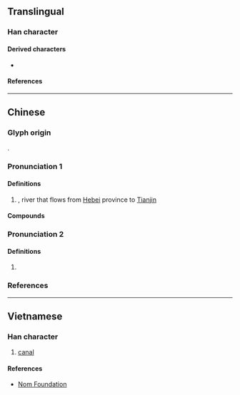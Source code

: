 {{also|沟}}
{{character info}}
==Translingual==

===Han character===
{{Han char|rn=85|rad=水|as=05|sn=8|four=37120|canj=EPR|ids=⿰氵句}}

====Derived characters====
* {{l|mul|[[𭵆]]}}

====References====
{{Han ref|kx=0615.040|dkj=17266|dj=1009.030|hdz=31591.010|uh=6CC3}}

----

==Chinese==
{{zh-forms|alt=沟}}
{{zh-wp|zh:泃河|en:Ju River}}

===Glyph origin===
{{Han compound|水|句|ls=psc|c1=s|c2=p|t1=water}}.

===Pronunciation 1===
{{zh-pron
|m=Jū
|c=geoi3,keoi1
|mc=
|oc=
|ma=
|cat=pn
}}

====Definitions====
{{zh-hanzi}}

# {{zh-div|河}} {{w|Ju river}}, river that flows from [[Hebei]] province to [[Tianjin]]

====Compounds====
{{zh-der|泃沫|泃河|泃涕|濡泃|泃陽}}

===Pronunciation 2===
{{zh-pron
|m=gōu
|c=gau1
|mc=
|oc=
|cat=n
}}

====Definitions====
{{zh-hanzi}}

# {{zh-alt-form|沟|sound of [[water]]}}

===References===
{{R:yue:Hanzi}}

----

==Vietnamese==

===Han character===
{{vi-readings|rs=水05|reading=câu}}

# [[canal]]

====References====
* [http://nomfoundation.org/common/nom_details.php?codepoint=6cc3 Nom Foundation]